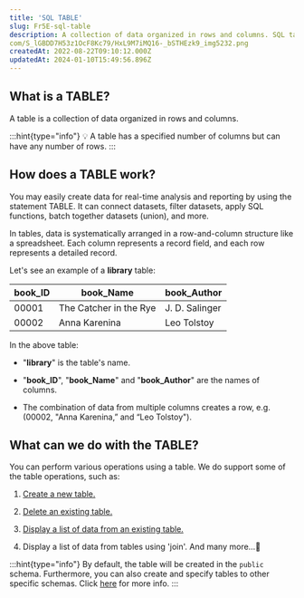 ```yaml
---
title: 'SQL TABLE'
slug: Fr5E-sql-table
description: A collection of data organized in rows and columns. SQL table commands are used to generate, modify, and manage table data.
com/S_lGBDD7H53z1OcF8Kc79/HxL9M7iMQ16-_bSTHEzk9_img5232.png
createdAt: 2022-08-22T09:10:12.000Z
updatedAt: 2024-01-10T15:49:56.896Z
---
```


## What is a TABLE?

A table is a collection of data organized in rows and columns.

:::hint{type="info"}
💡 A table has a specified number of columns but can have any number of rows.
:::

## How does a TABLE work?

You may easily create data for real-time analysis and reporting by using the statement TABLE. It can connect datasets, filter datasets, apply SQL functions, batch together datasets (union), and more.

In tables, data is systematically arranged in a row-and-column structure like a spreadsheet. Each column represents a record field, and each row represents a detailed record.&#x20;

Let's see an example of a **library** table:

| **book\_ID** | **book\_Name**         | **book\_Author** |
| ------------ | ---------------------- | ---------------- |
| 00001        | The Catcher in the Rye | J. D. Salinger   |
| 00002        | Anna Karenina          | Leo Tolstoy      |

In the above table:

*   "**library**" is the table's name.

*   "**book\_ID**", "**book\_Name**" and "**book\_Author**" are the names of columns.&#x20;

*   The combination of data from multiple columns creates a row, e.g. (00002, "Anna Karenina,” and “Leo Tolstoy").

## What can we do with the TABLE?

You can perform various operations using a table. We do support some of the table operations, such as:

1.  [Create a new table.](https://docs.oxla.com/create-table-statement)

2.  [Delete an existing table.](https://docs.oxla.com/drop-statement)

3.  [Display a list of data from an existing table.](https://docs.oxla.com/select-statement)

4.  Display a list of data from tables using 'join'.
    And many more…💨

:::hint{type="info"}
By default, the table will be created in the `public` schema. Furthermore, you can also create and specify tables to other specific schemas. Click [here](https://docs.oxla.com/schema) for more info.
:::














